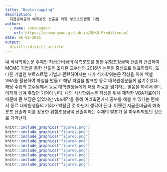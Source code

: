 ```yaml
---
title: "Bootstrapping"
description: |
  지급준비금의 예측분포 산출을 위한 부트스트랩핑 기법
author:
  - name: sonsungman
    url: https://sonsungman.github.io/SKKU-Preditive.m/
date: 06-02-2021
output:
  distill::distill_article
---
```


내 석사학위논문 주제인 지급준비금의 예측분포를 통한 위험조정금액 산출과 관련하여 MCMC 기법을 통한 산출은 조재훈 교수님의 2016년 논문을 중심으로 발표하였다. 또 다른 기법인 부트스트랩 기법과 관련하여서는 내가 석사학위논문 작성을 위해 엑셀 VBA를 활용하여 파일을 만들고 해당 파일을 발표할 동료 대학원생분들께 넘겨주었다. 해당 수업의 교수님께서 동료 대학원생들에게 해당 자료를 넘기라는 말씀을 하셔서 부득이하게 넘겨 주었던 기억이 난다. 나의 석사학위논문 작성을 위해 제작한 VBA자료이기 때문에 큰 부담은 없었지만 vba제작을 통해 여러측면에서 공부를 해볼 수 있다는 면에서 동료 대학원생들의 기회가 박탈된 것 아닌지 생각이 든다. 어쨋건 지급준비금의 예측분포 산출과 이를 활용한 위험조정금액 산출이라는 주제의 발표가 잘 마무리되었던 것으로 기억난다.


```r
knitr::include_graphics("figure1.png")
knitr::include_graphics("figure2.png")
knitr::include_graphics("figure3.png")
knitr::include_graphics("figure4.png")
knitr::include_graphics("figure5.png")
knitr::include_graphics("figure6.png")
knitr::include_graphics("figure7.png")
knitr::include_graphics("figure8.png")
knitr::include_graphics("figure9.png")
```